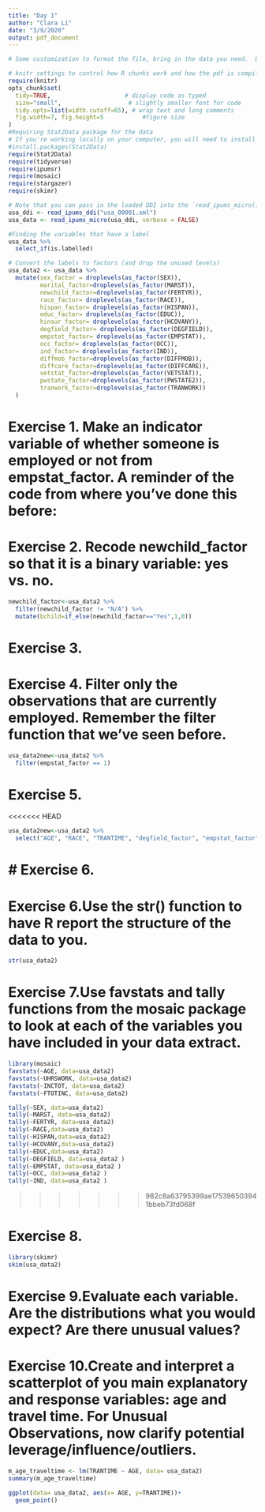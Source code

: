 ```yaml
---
title: "Day 1"
author: "Clara Li"
date: "3/9/2020"
output: pdf_document
---
```

```r
# Some customization to format the file, bring in the data you need.  Do not alter.

# knitr settings to control how R chunks work and how the pdf is compiled when knit.
require(knitr)
opts_chunk$set(
  tidy=TRUE,                     # display code as typed
  size="small",                   # slightly smaller font for code
  tidy.opts=list(width.cutoff=65), # wrap text and long comments
  fig.width=7, fig.height=5           #figure size
)
#Requiring Stat2Data package for the data
# If you're working locally on your computer, you will need to install some of these packages--see code below.
#install.packages(Stat2Data) 
require(Stat2Data)
require(tidyverse)
require(ipumsr)
require(mosaic)
require(stargazer)
require(skimr)
```

```r
# Note that you can pass in the loaded DDI into the `read_ipums_micro()`
usa_ddi <- read_ipums_ddi("usa_00001.xml")
usa_data <- read_ipums_micro(usa_ddi, verbose = FALSE)

#Finding the variables that have a label
usa_data %>%
  select_if(is.labelled)

# Convert the labels to factors (and drop the unused levels)
usa_data2 <- usa_data %>%
  mutate(sex_factor = droplevels(as_factor(SEX)),
         marital_factor=droplevels(as_factor(MARST)),
         newchild_factor=droplevels(as_factor(FERTYR)),
         race_factor= droplevels(as_factor(RACE)),
         hispan_factor= droplevels(as_factor(HISPAN)),
         educ_factor= droplevels(as_factor(EDUC)),
         hinsur_factor= droplevels(as_factor(HCOVANY)),
         degfield_factor= droplevels(as_factor(DEGFIELD)),
         empstat_factor= droplevels(as_factor(EMPSTAT)),
         occ_factor= droplevels(as_factor(OCC)),
         ind_factor= droplevels(as_factor(IND)),
         diffmob_factor=droplevels(as_factor(DIFFMOB)),
         diffcare_factor=droplevels(as_factor(DIFFCARE)),
         vetstat_factor=droplevels(as_factor(VETSTAT)),
         pwstate_factor=droplevels(as_factor(PWSTATE2)),
         tranwork_factor=droplevels(as_factor(TRANWORK))
  )
```

# Exercise 1. Make an indicator variable of whether someone is employed or not from empstat_factor. A reminder of the code from where you’ve done this before:

# Exercise 2. Recode newchild_factor so that it is a binary variable: yes vs. no.

```r
newchild_factor<-usa_data2 %>%
  filter(newchild_factor != "N/A") %>% 
  mutate(bchild=if_else(newchild_factor=="Yes",1,0))
```

# Exercise 3.

# Exercise 4. Filter only the observations that are currently employed. Remember the filter function that we’ve seen before.

```r
usa_data2new<-usa_data2 %>% 
  filter(empstat_factor == 1)
```

# Exercise 5.

<<<<<<< HEAD
```r
usa_data2new<-usa_data2 %>% 
  select("AGE", "RACE", "TRANTIME", "degfield_factor", "empstat_factor", "SEX", "newchild_factor", "pernum", "serial", "diffmob_factor", "stem_factor")
```

# Exercise 6.
=======
# Exercise 6.Use the str() function to have R report the structure of the data to you.
```r
str(usa_data2)
```


# Exercise 7.Use favstats and tally functions from the mosaic package to look at each of the variables you have included in your data extract.

```r
library(mosaic)
favstats(~AGE, data=usa_data2)
favstats(~UHRSWORK, data=usa_data2)
favstats(~INCTOT, data=usa_data2)
favstats(~FTOTINC, data=usa_data2)

tally(~SEX, data=usa_data2)
tally(~MARST, data=usa_data2)
tally(~FERTYR, data=usa_data2)
tally(~RACE,data=usa_data2)
tally(~HISPAN,data=usa_data2)
tally(~HCOVANY,data=usa_data2)
tally(~EDUC,data=usa_data2)
tally(~DEGFIELD, data=usa_data2 )
tally(~EMPSTAT, data=usa_data2 )
tally(~OCC, data=usa_data2 )
tally(~IND, data=usa_data2 )

```
>>>>>>> 982c8a63795399ae175396503941bbeb73fd068f


# Exercise 8.
```r
library(skimr)
skim(usa_data2)
```

# Exercise 9.Evaluate each variable. Are the distributions what you would expect? Are there unusual values?

# Exercise 10.Create and interpret a scatterplot of you main explanatory and response variables: age and travel time. For Unusual Observations, now clarify potential leverage/influence/outliers.
```r
m_age_traveltime <- lm(TRANTIME ~ AGE, data= usa_data2)
summary(m_age_traveltime)
```

```r
ggplot(data= usa_data2, aes(x= AGE, y=TRANTIME))+
  geom_point()
```

